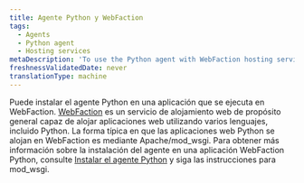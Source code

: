 ```yaml
---
title: Agente Python y WebFaction
tags:
  - Agents
  - Python agent
  - Hosting services
metaDescription: 'To use the Python agent with WebFaction hosting services, follow the instructions for Apache/mod_wsgi.'
freshnessValidatedDate: never
translationType: machine
---
```


Puede instalar el agente Python en una aplicación que se ejecuta en WebFaction. [WebFaction](http://www.webfaction.com/) es un servicio de alojamiento web de propósito general capaz de alojar aplicaciones web utilizando varios lenguajes, incluido Python. La forma típica en que las aplicaciones web Python se alojan en WebFaction es mediante Apache/mod_wsgi. Para obtener más información sobre la instalación del agente en una aplicación WebFaction Python, consulte [Instalar el agente Python](/docs/agents/python-agent/installation-configuration/python-agent-installation) y siga las instrucciones para mod_wsgi.
